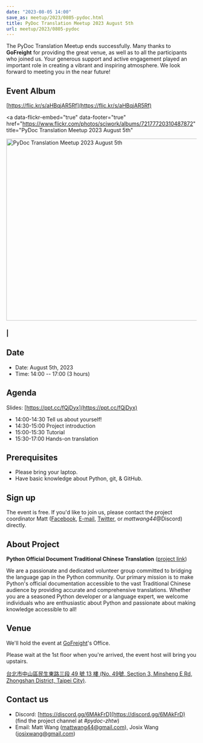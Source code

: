 ```yaml
---
date: "2023-08-05 14:00"
save_as: meetup/2023/0805-pydoc.html
title: PyDoc Translation Meetup 2023 August 5th
url: meetup/2023/0805-pydoc
---
```


The PyDoc Translation Meetup ends successfully. Many thanks to
**GoFreight** for providing the great venue, as well as to all the
participants who joined us. Your generous support and active engagement
played an important role in creating a vibrant and inspiring atmosphere.
We look forward to meeting you in the near future!

## Event Album

[https://flic.kr/s/aHBqjAR5Rf](https://flic.kr/s/aHBqjAR5Rf)

<a
  data-flickr-embed="true"
  data-footer="true"
  href="https://www.flickr.com/photos/sciwork/albums/72177720310487872"
  title="PyDoc Translation Meetup 2023 August 5th"
>
  <img
    src="https://live.staticflickr.com/65535/53117111971_d38f14efd1_z.jpg"
    width="640"
    height="480"
    alt="PyDoc Translation Meetup 2023 August 5th"
  />
</a>
<script
  async
  src="//embedr.flickr.com/assets/client-code.js"
  charset="utf-8"
></script>

### \|

## Date

- Date: August 5th, 2023
- Time: 14:00 \-- 17:00 (3 hours)

## Agenda

Slides: [https://ppt.cc/fQjDyx](https://ppt.cc/fQjDyx)

- 14:00-14:30 Tell us about yourself!
- 14:30-15:00 Project introduction
- 15:00-15:30 Tutorial
- 15:30-17:00 Hands-on translation

## Prerequisites

- Please bring your laptop.
- Have basic knowledge about Python, git, & GitHub.

## Sign up

The event is free. If you\'d like to join us, please contact the project
coordinator Matt
([Facebook](https://www.facebook.com/profile.php?id=100000194291071),
[E-mail](mailto:mattwang44@gmail.com),
[Twitter](https://twitter.com/mattwang44), or
_mattwang44_\@Discord) directly.

## About Project

**Python Official Document Traditional Chinese Translation** ([project
link](https://github.com/python/python-docs-zh-tw))

We are a passionate and dedicated volunteer group committed to bridging
the language gap in the Python community. Our primary mission is to make
Python\'s official documentation accessible to the vast Traditional
Chinese audience by providing accurate and comprehensive translations.
Whether you are a seasoned Python developer or a language expert, we
welcome individuals who are enthusiastic about Python and passionate
about making knowledge accessible to all!

## Venue

We\'ll hold the event at [GoFreight](https://gofreight.com)\'s Office.

Please wait at the 1st floor when you\'re arrived, the event host will
bring you upstairs.

[台北市中山區民生東路三段 49 號 13 樓 (No. 49號, Section 3, Minsheng E
Rd, Zhongshan District, Taipei
City)](https://goo.gl/maps/jtvavku37WujffR97).

<div
  style={{
    overflow: "hidden",
    paddingBottom: "56.25%",
    position: "relative",
    height: 0,
  }}
>
  <Map src="https://www.google.com/maps/embed?pb=!1m18!1m12!1m3!1d3614.293081637916!2d121.5401667!3d25.058053699999995!2m3!1f0!2f0!3f0!3m2!1i1024!2i768!4f13.1!3m3!1m2!1s0x3442abe1799a3629%3A0x64f57e1fbff9d53!2s10491%2C%20Taipei%20City%2C%20Zhongshan%20District%2C%20Section%203%2C%20Minsheng%20E%20Rd%2C%2049%E8%99%9F13%E6%A8%93!5e0!3m2!1sen!2stw!4v1689940740956!5m2!1sen!2stw" />
</div>

## Contact us

- Discord: [https://discord.gg/6MAkFrD](https://discord.gg/6MAkFrD) (find the project channel at
  _#pydoc-zhtw_)
- Email: Matt Wang ([mattwang44@gmail.com](mailto:mattwang44@gmail.com>)), Josix Wang
  ([josixwang@gmail.com](mailto:josixwang@gmail.com>))
